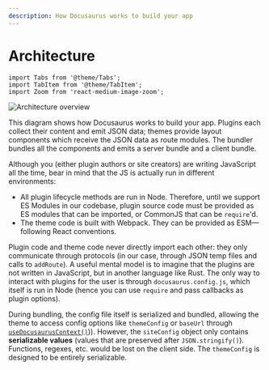 ```yaml
---
description: How Docusaurus works to build your app
---
```


# Architecture

```mdx-code-block
import Tabs from '@theme/Tabs';
import TabItem from '@theme/TabItem';
import Zoom from 'react-medium-image-zoom';
```

<Zoom>

![Architecture overview](/img/architecture.png)

</Zoom>

This diagram shows how Docusaurus works to build your app. Plugins each collect their content and emit JSON data; themes provide layout components which receive the JSON data as route modules. The bundler bundles all the components and emits a server bundle and a client bundle.

Although you (either plugin authors or site creators) are writing JavaScript all the time, bear in mind that the JS is actually run in different environments:

- All plugin lifecycle methods are run in Node. Therefore, until we support ES Modules in our codebase, plugin source code must be provided as ES modules that can be imported, or CommonJS that can be `require`'d.
- The theme code is built with Webpack. They can be provided as ESM—following React conventions.

Plugin code and theme code never directly import each other: they only communicate through protocols (in our case, through JSON temp files and calls to `addRoute`). A useful mental model is to imagine that the plugins are not written in JavaScript, but in another language like Rust. The only way to interact with plugins for the user is through `docusaurus.config.js`, which itself is run in Node (hence you can use `require` and pass callbacks as plugin options).

During bundling, the config file itself is serialized and bundled, allowing the theme to access config options like `themeConfig` or `baseUrl` through [`useDocusaurusContext()`](../docusaurus-core.mdx#useDocusaurusContext))). However, the `siteConfig` object only contains **serializable values** (values that are preserved after `JSON.stringify()`). Functions, regexes, etc. would be lost on the client side. The `themeConfig` is designed to be entirely serializable.
